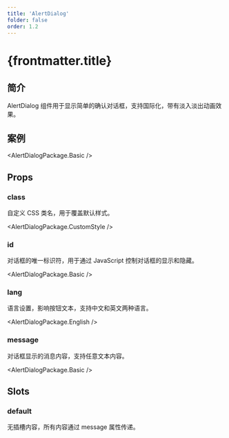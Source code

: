 ```yaml
---
title: 'AlertDialog'
folder: false
order: 1.2
---
```



# {frontmatter.title}

## 简介

AlertDialog 组件用于显示简单的确认对话框，支持国际化，带有淡入淡出动画效果。

## 案例

<AlertDialogPackage.Basic />

## Props

### class

自定义 CSS 类名，用于覆盖默认样式。

<AlertDialogPackage.CustomStyle />

### id

对话框的唯一标识符，用于通过 JavaScript 控制对话框的显示和隐藏。

<AlertDialogPackage.Basic />

### lang

语言设置，影响按钮文本，支持中文和英文两种语言。

<AlertDialogPackage.English />

### message

对话框显示的消息内容，支持任意文本内容。

<AlertDialogPackage.Basic />

## Slots

### default

无插槽内容，所有内容通过 message 属性传递。

